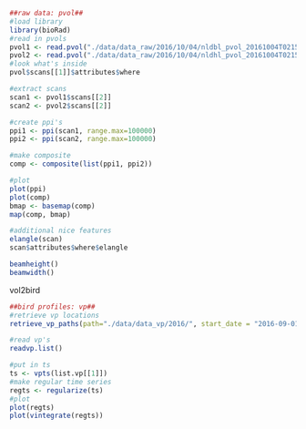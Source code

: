 
```r
##raw data: pvol##
#load library
library(bioRad)
#read in pvols
pvol1 <- read.pvol("./data/data_raw/2016/10/04/nldbl_pvol_20161004T0215Z_0x7.h5")
pvol2 <- read.pvol("./data/data_raw/2016/10/04/nldhl_pvol_20161004T0215Z_0x7.h5")
#look what's inside
pvol$scans[[1]]$attributes$where

#extract scans
scan1 <- pvol1$scans[[2]]
scan2 <- pvol2$scans[[2]]

#create ppi's
ppi1 <- ppi(scan1, range.max=100000)
ppi2 <- ppi(scan2, range.max=100000)

#make composite
comp <- composite(list(ppi1, ppi2))

#plot
plot(ppi)
plot(comp)
bmap <- basemap(comp)
map(comp, bmap)

#additional nice features
elangle(scan)
scan$attributes$where$elangle

beamheight()
beamwidth()
```

vol2bird

```r
##bird profiles: vp##
#retrieve vp locations
retrieve_vp_paths(path="./data/data_vp/2016/", start_date = "2016-09-01", end_date = "2016-09-02", country = c("nl"), radar=c("dhl"))

#read vp's
readvp.list()

#put in ts
ts <- vpts(list.vp[[1]])
#make regular time series
regts <- regularize(ts)
#plot
plot(regts)
plot(vintegrate(regts))
```
